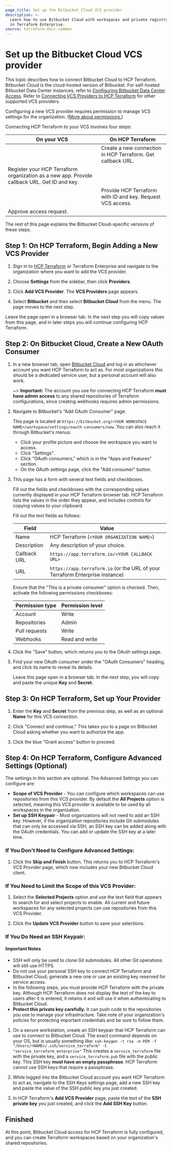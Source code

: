 ```yaml
---
page_title: Set up the Bitbucket Cloud VCS provider
description: >-
  Learn how to use Bitbucket Cloud with workspaces and private registry modules
  in Terraform Enterprise.
source: terraform-docs-common
---
```


# Set up the Bitbucket Cloud VCS provider

This topic describes how to connect Bitbucket Cloud to HCP Terraform. Bitbucket Cloud is the cloud-hosted version of Bitbucket. For self-hosted Bitbucket Data Center instances, refer to [Configuring Bitbucket Data Center Access](/terraform/enterprise/vcs/bitbucket-data-center). Refer to [Connecting VCS Providers to HCP Terraform](/terraform/enterprise/vcs) for other supported VCS providers.

Configuring a new VCS provider requires permission to manage VCS settings for the organization. ([More about permissions.](/terraform/enterprise/users-teams-organizations/permissions))

[permissions-citation]: #intentionally-unused---keep-for-maintainers

Connecting HCP Terraform to your VCS involves four steps:

| On your VCS                                                                                  | On HCP Terraform                                            |
| -------------------------------------------------------------------------------------------- | ----------------------------------------------------------- |
|                                                                                              | Create a new connection in HCP Terraform. Get callback URL. |
| Register your HCP Terraform organization as a new app. Provide callback URL. Get ID and key. |                                                             |
|                                                                                              | Provide HCP Terraform with ID and key. Request VCS access.  |
| Approve access request.                                                                      |                                                             |

The rest of this page explains the Bitbucket Cloud-specific versions of these steps.

## Step 1: On HCP Terraform, Begin Adding a New VCS Provider

1.  Sign in to [HCP Terraform](https://app.terraform.io/) or Terraform Enterprise and navigate to the organization where you want to add the VCS provider.

2.  Choose **Settings** from the sidebar, then click **Providers**.

3.  Click **Add VCS Provider**. The **VCS Providers** page appears.

4.  Select **Bitbucket** and then select **Bitbucket Cloud** from the menu. The page moves to the next step.

Leave the page open in a browser tab. In the next step you will copy values from this page, and in later steps you will continue configuring HCP Terraform.

## Step 2: On Bitbucket Cloud, Create a New OAuth Consumer

1.  In a new browser tab, open [Bitbucket Cloud](https://bitbucket.org) and log in as whichever account you want HCP Terraform to act as. For most organizations this should be a dedicated service user, but a personal account will also work.

    ~> **Important:** The account you use for connecting HCP Terraform **must have admin access** to any shared repositories of Terraform configurations, since creating webhooks requires admin permissions.

2.  Navigate to Bitbucket's "Add OAuth Consumer" page.

    This page is located at `https://bitbucket.org/<YOUR WORKSPACE NAME>/workspace/settings/oauth-consumers/new`. You can also reach it through Bitbucket's menus:

    -   Click your profile picture and choose the workspace you want to access.
    -   Click "Settings".
    -   Click "OAuth consumers," which is in the "Apps and Features" section.
    -   On the OAuth settings page, click the "Add consumer" button.

3.  This page has a form with several text fields and checkboxes.

    Fill out the fields and checkboxes with the corresponding values currently displayed in your HCP Terraform browser tab. HCP Terraform lists the values in the order they appear, and includes controls for copying values to your clipboard.

    Fill out the text fields as follows:

    | Field        | Value                                                                         |
    | ------------ | ----------------------------------------------------------------------------- |
    | Name         | HCP Terraform (`<YOUR ORGANIZATION NAME>`)                                    |
    | Description  | Any description of your choice.                                               |
    | Callback URL | `https://app.terraform.io/<YOUR CALLBACK URL>`                                |
    | URL          | `https://app.terraform.io` (or the URL of your Terraform Enterprise instance) |

    Ensure that the "This is a private consumer" option is checked. Then, activate the following permissions checkboxes:

    | Permission type | Permission level |
    | --------------- | ---------------- |
    | Account         | Write            |
    | Repositories    | Admin            |
    | Pull requests   | Write            |
    | Webhooks        | Read and write   |

4.  Click the "Save" button, which returns you to the OAuth settings page.

5.  Find your new OAuth consumer under the "OAuth Consumers" heading, and click its name to reveal its details.

    Leave this page open in a browser tab. In the next step, you will copy and paste the unique **Key** and **Secret.**

## Step 3: On HCP Terraform, Set up Your Provider

1.  Enter the **Key** and **Secret** from the previous step, as well as an optional **Name** for this VCS connection.

2.  Click "Connect and continue." This takes you to a page on Bitbucket Cloud asking whether you want to authorize the app.

3.  Click the blue "Grant access" button to proceed.

## Step 4: On HCP Terraform, Configure Advanced Settings (Optional)

The settings in this section are optional. The Advanced Settings you can configure are:

-   **Scope of VCS Provider** - You can configure which workspaces can use repositories from this VCS provider. By default the **All Projects** option is selected, meaning this VCS provider is available to be used by all workspaces in the organization.
-   **Set up SSH Keypair** - Most organizations will not need to add an SSH key. However, if the organization repositories include Git submodules that can only be accessed via SSH, an SSH key can be added along with the OAuth credentials. You can add or update the SSH key at a later time.

### If You Don't Need to Configure Advanced Settings:

1.  Click the **Skip and Finish** button. This returns you to HCP Terraform's VCS Provider page, which now includes your new Bitbucket Cloud client.

### If You Need to Limit the Scope of this VCS Provider:

1.  Select the **Selected Projects** option and use the text field that appears to search for and select projects to enable. All current and future workspaces for any selected projects can use repositories from this VCS Provider. 

2.  Click the **Update VCS Provider** button to save your selections.

### If You Do Need an SSH Keypair:

#### Important Notes

-   SSH will only be used to clone Git submodules. All other Git operations will still use HTTPS.
-   Do not use your personal SSH key to connect HCP Terraform and Bitbucket Cloud; generate a new one or use an existing key reserved for service access.
-   In the following steps, you must provide HCP Terraform with the private key. Although HCP Terraform does not display the text of the key to users after it is entered, it retains it and will use it when authenticating to Bitbucket Cloud.
-   **Protect this private key carefully.** It can push code to the repositories you use to manage your infrastructure. Take note of your organization's policies for protecting important credentials and be sure to follow them.

1.  On a secure workstation, create an SSH keypair that HCP Terraform can use to connect to Bitbucket Cloud. The exact command depends on your OS, but is usually something like:
    `ssh-keygen -t rsa -m PEM -f "/Users/<NAME>/.ssh/service_terraform" -C "service_terraform_enterprise"`
    This creates a `service_terraform` file with the private key, and a `service_terraform.pub` file with the public key. This SSH key **must have an empty passphrase**. HCP Terraform cannot use SSH keys that require a passphrase.

2.  While logged into the Bitbucket Cloud account you want HCP Terraform to act as, navigate to the SSH Keys settings page, add a new SSH key and paste the value of the SSH public key you just created.

3.  In HCP Terraform's **Add VCS Provider** page, paste the text of the **SSH private key** you just created, and click the **Add SSH Key** button.

## Finished

At this point, Bitbucket Cloud access for HCP Terraform is fully configured, and you can create Terraform workspaces based on your organization's shared repositories.
